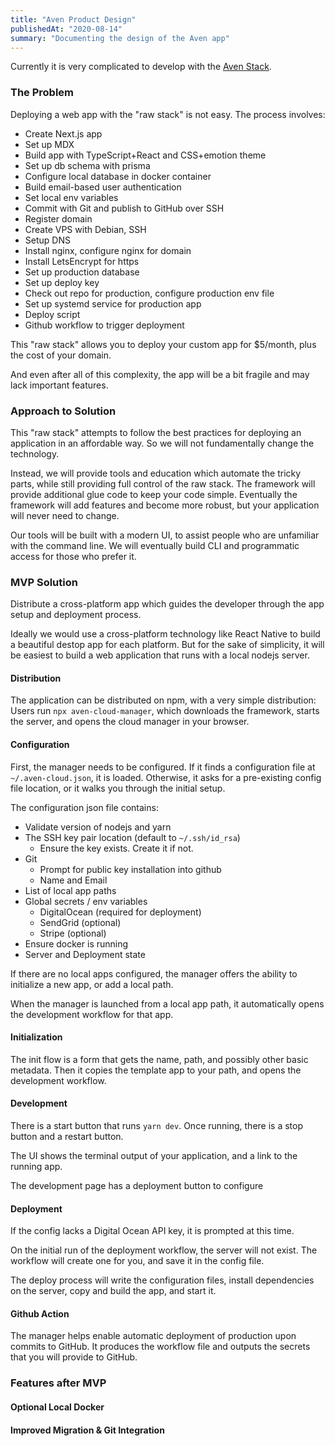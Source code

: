 ```yaml
---
title: "Aven Product Design"
publishedAt: "2020-08-14"
summary: "Documenting the design of the Aven app"
---
```


Currently it is very complicated to develop with the [Aven Stack](/aven-stack).

### The Problem

Deploying a web app with the "raw stack" is not easy. The process involves:

- Create Next.js app
- Set up MDX
- Build app with TypeScript+React and CSS+emotion theme
- Set up db schema with prisma
- Configure local database in docker container
- Build email-based user authentication
- Set local env variables
- Commit with Git and publish to GitHub over SSH
- Register domain
- Create VPS with Debian, SSH
- Setup DNS
- Install nginx, configure nginx for domain
- Install LetsEncrypt for https
- Set up production database
- Set up deploy key
- Check out repo for production, configure production env file
- Set up systemd service for production app
- Deploy script
- Github workflow to trigger deployment

This "raw stack" allows you to deploy your custom app for $5/month, plus the cost of your domain.

And even after all of this complexity, the app will be a bit fragile and may lack important features.

### Approach to Solution

This "raw stack" attempts to follow the best practices for deploying an application in an affordable way. So we will not fundamentally change the technology.

Instead, we will provide tools and education which automate the tricky parts, while still providing full control of the raw stack. The framework will provide additional glue code to keep your code simple. Eventually the framework will add features and become more robust, but your application will never need to change.

Our tools will be built with a modern UI, to assist people who are unfamiliar with the command line. We will eventually build CLI and programmatic access for those who prefer it.

### MVP Solution

Distribute a cross-platform app which guides the developer through the app setup and deployment process.

Ideally we would use a cross-platform technology like React Native to build a beautiful destop app for each platform. But for the sake of simplicity, it will be easiest to build a web application that runs with a local nodejs server.

#### Distribution

The application can be distributed on npm, with a very simple distribution: Users run `npx aven-cloud-manager`, which downloads the framework, starts the server, and opens the cloud manager in your browser.

#### Configuration

First, the manager needs to be configured. If it finds a configuration file at `~/.aven-cloud.json`, it is loaded. Otherwise, it asks for a pre-existing config file location, or it walks you through the initial setup.

The configuration json file contains:

- Validate version of nodejs and yarn
- The SSH key pair location (default to `~/.ssh/id_rsa`)
  - Ensure the key exists. Create it if not.
- Git
  - Prompt for public key installation into github
  - Name and Email
- List of local app paths
- Global secrets / env variables
  - DigitalOcean (required for deployment)
  - SendGrid (optional)
  - Stripe (optional)
- Ensure docker is running
- Server and Deployment state

If there are no local apps configured, the manager offers the ability to initialize a new app, or add a local path.

When the manager is launched from a local app path, it automatically opens the development workflow for that app.

#### Initialization

The init flow is a form that gets the name, path, and possibly other basic metadata. Then it copies the template app to your path, and opens the development workflow.

#### Development

There is a start button that runs `yarn dev`. Once running, there is a stop button and a restart button.

The UI shows the terminal output of your application, and a link to the running app.

The development page has a deployment button to configure 

#### Deployment

If the config lacks a Digital Ocean API key, it is prompted at this time.

On the initial run of the deployment workflow, the server will not exist. The workflow will create one for you, and save it in the config file.

The deploy process will write the configuration files, install dependencies on the server, copy and build the app, and start it.



#### Github Action

The manager helps enable automatic deployment of production upon commits to GitHub. It produces the workflow file and outputs the secrets that you will provide to GitHub.

### Features after MVP

#### Optional Local Docker

#### Improved Migration & Git Integration




<!--- © Aven LLC and Aven Contributors. Licensed under Creative Commons BY-NC-SA 4.0 https://creativecommons.org/licenses/by-nc-sa/4.0/ -->
